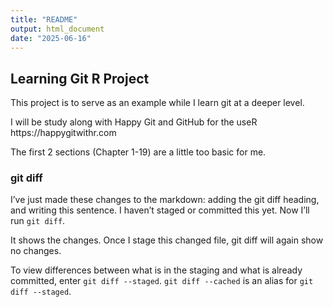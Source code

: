 ```yaml
---
title: "README"
output: html_document
date: "2025-06-16"
---
```


## Learning Git R Project

This project is to serve as an example while I learn git at a deeper level. 

I will be study along with Happy Git and GitHub for the useR https://happygitwithr.com

The first 2 sections (Chapter 1-19) are a little too basic for me. 

### git diff

I've just made these changes to the markdown: adding the git diff heading, and writing this sentence. I haven't staged or committed this yet. Now I'll run `git diff`. 

It shows the changes. Once I stage this changed file, git diff will again show no changes.

To view differences between what is in the staging and what is already committed, enter `git diff --staged`. `git diff --cached` is an alias for `git diff --staged`.